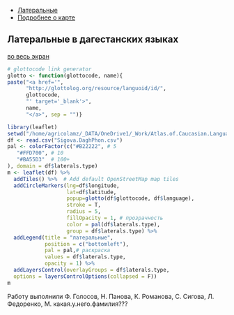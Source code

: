 <head>
  <meta charset="utf-8">
  <title>Report</title>
  <link rel="stylesheet" href="jquery-ui/jquery-ui.min.css">
  <script src="jquery-ui/external/jquery/jquery.js"></script>
  <script src="jquery-ui/jquery-ui.js"></script>
  <script>
  $(function() {
    $( "#tabs" ).tabs();
  });
  </script>
</head>

<div id="tabs">
<ul>
<li><a href="#atlasru">Латеральные</a></li>
<li><a href="#aboutru">Подробнее о карте</a></li>
</ul>

<div id="atlasru">
## Латеральные в дагестанских языках
<a href="http://web-corpora.net/~agricolamz/maps/AtCauc/Dagestanian.atlas/laterals/dagestan.laterals.big.html"> во весь экран </a>

```r
# glottocode link generator
glotto <- function(glottocode, name){
paste("<a href='",
      "http://glottolog.org/resource/languoid/id/",
      glottocode,
      "' target='_blank'>",
      name,
      "</a>", sep = "")}

library(leaflet)
setwd("/home/agricolamz/_DATA/OneDrive1/_Work/Atlas.of.Caucasian.Languages/Dagestanian.atlas/labialization")
df <- read.csv("Sigova.DaghPhon.csv")
pal <- colorFactor(c("#B22222", # 5
   "#FFD700", # 10
   "#BA55D3"  # 100+
), domain = df$laterals.type)
m <- leaflet(df) %>%
  addTiles() %>%  # Add default OpenStreetMap map tiles
  addCircleMarkers(lng=df$longitude,
                   lat=df$latitude,
                   popup=glotto(df$glottocode, df$language),
                   stroke = T,
                   radius = 5,
                   fillOpacity = 1, # прозрачность
                   color = pal(df$laterals.type),
                   group = df$laterals.type) %>%
  addLegend(title = "латеральные",
            position = c("bottomleft"),
            pal = pal,# раскраска
            values = df$laterals.type,
            opacity = 1) %>%
  addLayersControl(overlayGroups = df$laterals.type,
  options = layersControlOptions(collapsed = F))
m
```
</div>
<div id="aboutru">
Работу выполнили Ф. Голосов, Н. Панова, К. Романова, С. Сигова, Л. Федоренко, М. какая.у.него.фамилия???
</div>
